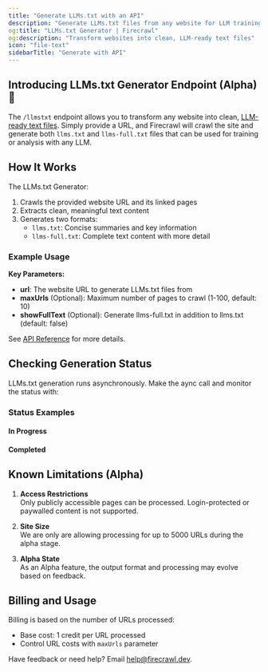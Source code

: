 ```yaml
---
title: "Generate LLMs.txt with an API"
description: "Generate LLMs.txt files from any website for LLM training and analysis"
og:title: "LLMs.txt Generator | Firecrawl"
og:description: "Transform websites into clean, LLM-ready text files"
icon: "file-text"
sidebarTitle: "Generate with API"
---
```



## Introducing LLMs.txt Generator Endpoint (Alpha) 📃

The `/llmstxt` endpoint allows you to transform any website into clean, [LLM-ready text files](https://www.firecrawl.dev/blog/How-to-Create-an-llms-txt-File-for-Any-Website). Simply provide a URL, and Firecrawl will crawl the site and generate both `llms.txt` and `llms-full.txt` files that can be used for training or analysis with any LLM.

## How It Works

The LLMs.txt Generator:
1. Crawls the provided website URL and its linked pages
2. Extracts clean, meaningful text content
3. Generates two formats:
   - `llms.txt`: Concise summaries and key information
   - `llms-full.txt`: Complete text content with more detail

### Example Usage

<CodeGroup>

<GenerateLLMsTxtPython />
<GenerateLLMsTxtNode />
<GenerateLLMsTxtCURL />

</CodeGroup>

**Key Parameters:**

- **url**: The website URL to generate LLMs.txt files from
- **maxUrls** (Optional): Maximum number of pages to crawl (1-100, default: 10)
- **showFullText** (Optional): Generate llms-full.txt in addition to llms.txt (default: false)

See [API Reference](/api-reference/endpoint/llmstxt) for more details.

## Checking Generation Status

LLMs.txt generation runs asynchronously. Make the aync call and monitor the status with:

<CodeGroup>

<CheckStatusPython />
<CheckStatusNode />
<CheckStatusCURL />

</CodeGroup>

### Status Examples

#### In Progress

<StatusPending />

#### Completed

<StatusCompleted />

## Known Limitations (Alpha)

1. **Access Restrictions**  
Only publicly accessible pages can be processed. Login-protected or paywalled content is not supported.

2. **Site Size**  
We are only are allowing processing for up to 5000 URLs during the alpha stage.

3. **Alpha State**  
As an Alpha feature, the output format and processing may evolve based on feedback.

## Billing and Usage

Billing is based on the number of URLs processed:

- Base cost: 1 credit per URL processed
- Control URL costs with `maxUrls` parameter

Have feedback or need help? Email [help@firecrawl.dev](mailto:help@firecrawl.dev).
